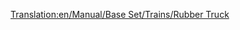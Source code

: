 [[Translation:en/Manual/Base Set/Trains/Rubber Truck]]
{{hu/Navbox Vagonok}}
{{hu/Vagonok|Name=Gumiszállító vagon
|Picture=[[File:en/Rubbertruck.png]]
|NormalCost=£1,083 ($2,166)
|NormalWeight=19 / 40 t
|NormalCapacity=21,000 liter gumi
|MonoCost="
|MonoWeight=19 / 45 t
|MonoCapacity=26,000 liter gumi
|MagCost="
|MagWeight=19 / 47 t
|MagCapacity=28,000 liter gumi
|Description=Rakományához, a [[hu/Manual/Base Set/Cargos/Gumi|gumihoz]] hasonlóan csak [[hu/Manual/Éghajlatok#szubtropusi|szubtrópusi]] éghajlaton elérhető.
}}